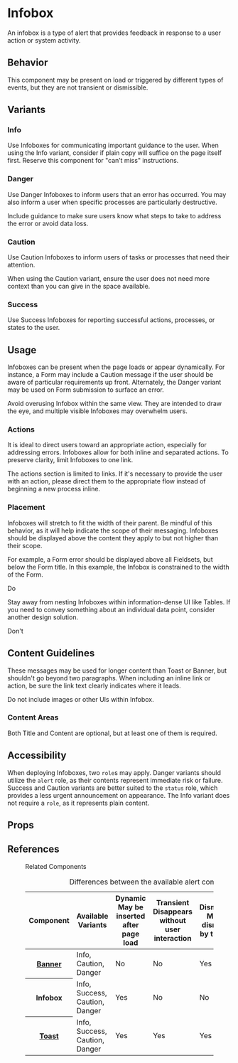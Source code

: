 
<Meta anchor />

# Infobox

An infobox is a type of alert that provides feedback in response to a user action or system activity.

## Behavior

This component may be present on load or triggered by different types of events, but they are not transient or dismissible.

## Variants

### Info

Use Infoboxes for communicating important guidance to the user. When using the Info variant, consider if plain copy will suffice on the page itself first. Reserve this component for "can’t miss" instructions.

<Canvas>
  <Story id="components-alerts-infobox--info" />
</Canvas>

### Danger

Use Danger Infoboxes to inform users that an error has occurred. You may also inform a user when specific processes are particularly destructive.

Include guidance to make sure users know what steps to take to address the error or avoid data loss.

<Canvas>
  <Story id="components-alerts-infobox--danger" />
</Canvas>

### Caution

Use Caution Infoboxes to inform users of tasks or processes that need their attention.

When using the Caution variant, ensure the user does not need more context than you can give in the space available.

<Canvas>
  <Story id="components-alerts-infobox--caution" />
</Canvas>

### Success

Use Success Infoboxes for reporting successful actions, processes, or states to the user.

<Canvas>
  <Story id="components-alerts-infobox--success" />
</Canvas>

## Usage

Infoboxes can be present when the page loads or appear dynamically. For instance, a Form may include a Caution message if the user should be aware of particular requirements up front. Alternately, the Danger variant may be used on Form submission to surface an error.

Avoid overusing Infobox within the same view. They are intended to draw the eye, and multiple visible Infoboxes may overwhelm users.

### Actions

It is ideal to direct users toward an appropriate action, especially for addressing errors. Infoboxes allow for both inline and separated actions. To preserve clarity, limit Infoboxes to one link.

<Canvas>
  <Story id="components-alerts-infobox--with-link-inline" />
</Canvas>

The actions section is limited to links. If it's necessary to provide the user with an action, please direct them to the appropriate flow instead of beginning a new process inline.

<Canvas>
  <Story id="components-alerts-infobox--with-link" />
</Canvas>

### Placement

Infoboxes will stretch to fit the width of their parent. Be mindful of this behavior, as it will help indicate the scope of their messaging. Infoboxes should be displayed above the content they apply to but not higher than their scope.

For example, a Form error should be displayed above all Fieldsets, but below the Form title. In this example, the Infobox is constrained to the width of the Form.

<Canvas className="sb-do">
  <Story id="components-alerts-infobox--form-do" />
  <span class="sb-marker sb-marker--do">
    <CheckIcon /> Do
  </span>
</Canvas>

Stay away from nesting Infoboxes within information-dense UI like Tables. If you need to convey something about an individual data point, consider another design solution.

<Canvas className="sb-dont">
  <Story id="components-alerts-infobox--table-dont" />
  <span class="sb-marker sb-marker--dont">
    <CloseIcon /> Don't
  </span>
</Canvas>

## Content Guidelines

These messages may be used for longer content than Toast or Banner, but shouldn't go beyond two paragraphs. When including an inline link or action, be sure the link text clearly indicates where it leads.

Do not include images or other UIs within Infobox.

### Content Areas

Both Title and Content are optional, but at least one of them is required.

## Accessibility

When deploying Infoboxes, two `role`s may apply. Danger variants should utilize the `alert` role, as their contents represent immediate risk or failure. Success and Caution variants are better suited to the `status` role, which provides a less urgent announcement on appearance. The Info variant does not require a `role`, as it represents plain content.

## Props

<ArgsTable />

<ThemeTable componentThemeReducer={theme} />

## References

<figure class="ods-table--figure">
  <figcaption class="ods-table--figcaption">Related Components</figcaption>
  <table class="ods-table">
    <caption>Differences between the available alert components</caption>
    <thead>
      <tr>
        <th scope="column">Component</th>
        <th scope="column">Available Variants</th>
        <th scope="column">
          <span class="has-ods-tooltip">
            <abbr aria-describedby="tip-dynamic">Dynamic</abbr>
            <aside
              class="ods-tooltip is-ods-tooltip-top"
              id="tip-dynamic"
              role="tooltip"
            >
              May be inserted after page load
            </aside>
          </span>
        </th>
        <th scope="column">
          <span class="has-ods-tooltip">
            <abbr aria-describedby="tip-transient">Transient</abbr>
            <aside
              class="ods-tooltip is-ods-tooltip-top"
              id="tip-transient"
              role="tooltip"
            >
              Disappears without user interaction
            </aside>
          </span>
        </th>
        <th scope="column">
          <span class="has-ods-tooltip">
            <abbr aria-describedby="tip-dismissible">Dismissible</abbr>
            <aside
              class="ods-tooltip is-ods-tooltip-top"
              id="tip-dismissible"
              role="tooltip"
            >
              May be dismissed by the user
            </aside>
          </span>
        </th>
        <th scope="column">
          <span class="has-ods-tooltip">
            <abbr aria-describedby="tip-actionable">Actionable</abbr>
            <aside
              class="ods-tooltip is-ods-tooltip-top"
              id="tip-actionable"
              role="tooltip"
            >
              May include actions or links
            </aside>
          </span>
        </th>
      </tr>
    </thead>
    <tbody>
      <tr>
        <th scope="row">
          <a href="?path=/docs/components-alerts-banner--info#banner">Banner</a>
        </th>
        <td>Info, Caution, Danger</td>
        <td>No</td>
        <td>No</td>
        <td>Yes</td>
        <td>Yes</td>
      </tr>
      <tr>
        <th scope="row">Infobox</th>
        <td>Info, Success, Caution, Danger</td>
        <td>Yes</td>
        <td>No</td>
        <td>No</td>
        <td>Yes</td>
      </tr>
      <tr>
        <th scope="row">
          <a href="?path=/docs/components-alerts-toast--info#toast">Toast</a>
        </th>
        <td>Info, Success, Caution, Danger</td>
        <td>Yes</td>
        <td>Yes</td>
        <td>Yes</td>
        <td>No</td>
      </tr>
    </tbody>
  </table>
</figure>
